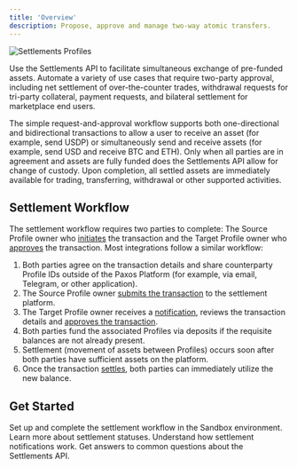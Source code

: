 ```yaml
---
title: 'Overview'
description: Propose, approve and manage two-way atomic transfers.
---
```




<Description description={frontMatter.description}/>

![Settlements Profiles](/images/settlement-profiles.png)

Use the Settlements API to facilitate simultaneous exchange of pre-funded assets.
Automate a variety of use cases that require two-party approval, including
net settlement of over-the-counter trades, withdrawal requests for tri-party collateral, payment requests, and bilateral settlement for marketplace end users.

The simple request-and-approval workflow supports both one-directional and bidirectional transactions to allow a user to receive an asset (for example, send USDP) or simultaneously send and receive assets (for example, send USD and receive BTC and ETH).
Only when all parties are in agreement and assets are fully funded does the Settlements API allow for change of custody.
Upon completion, all settled assets are immediately available for trading, transferring, withdrawal or other supported activities.

## Settlement Workflow

The settlement workflow requires two parties to complete: The Source Profile owner who [initiates](/api-reference/endpoints/settlement/create-transaction) the transaction and the Target Profile owner who [approves](/api-reference/endpoints/settlement/affirm-transaction) the transaction.
Most integrations follow a similar workflow:

1. Both parties agree on the transaction details and share counterparty Profile IDs outside of the Paxos Platform (for example, via email, Telegram, or other application).
1. The Source Profile owner [submits the transaction](/api-reference/endpoints/settlement/create-transaction) to the settlement platform.
1. The Target Profile owner receives a [notification](/guides/settlements/notification), reviews the transaction details and [approves the transaction](/api-reference/endpoints/settlement/affirm-transaction).
1. Both parties fund the associated Profiles via deposits if the requisite balances are not already present.
1. Settlement (movement of assets between Profiles) occurs soon after both parties have sufficient assets on the platform.
1. Once the transaction [settles](/guides/settlements/status), both parties can immediately utilize the new balance.

## Get Started

<CardGroup cols={2}>
  <Card title="Quickstart" href="/guides/settlements/quickstart" icon="rocket">
    Set up and complete the settlement workflow in the Sandbox environment.
  </Card>
  <Card title="Statuses" href="/guides/settlements/status" icon="list-check">
    Learn more about settlement statuses.
  </Card>
  <Card title="Notifications" href="/guides/settlements/notification" icon="bell">
    Understand how settlement notifications work.
  </Card>
    <Card title="FAQ" href="/guides/settlements/faq" icon="circle-question">
    Get answers to common questions about the Settlements API.
  </Card>
</CardGroup>
